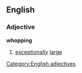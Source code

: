 ==English==
===Adjective===
'''whopping'''
#[[exceptionally]] [[large]]
[[Category:English adjectives]]